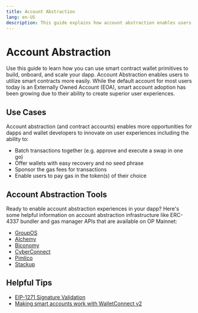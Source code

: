 ```yaml
---
title: Account Abstraction
lang: en-US
description: This guide explains how account abstraction enables users to utilize smart contracts to build, onboard, and scale dapps.
---
```


# Account Abstraction

Use this guide to learn how you can use smart contract wallet primitives to build, onboard, and scale your dapp.
Account Abstraction enables users to utilize smart contracts more easily. While the default account for most users today is an Externally Owned Account (EOA), smart account adoption has been growing due to their ability to create superior user experiences.

## Use Cases

Account abstraction (and contract accounts) enables more opportunities for dapps and wallet developers to innovate on user experiences including the ability to:

*   Batch transactions together (e.g. approve and execute a swap in one go)
*   Offer wallets with easy recovery and no seed phrase
*   Sponsor the gas fees for transactions
*   Enable users to pay gas in the token(s) of their choice

## Account Abstraction Tools

Ready to enable account abstraction experiences in your dapp? Here's some helpful information on account abstraction infrastructure like ERC-4337 bundler and gas manager APIs that are available on OP Mainnet:

*   [GroupOS](https://docs.groupos.xyz/introduction/group-os)
*   [Alchemy](https://www.alchemy.com/account-abstraction)
*   [Biconomy](https://docs.biconomy.io/docs/category/biconomy-aa-stack)
*   [CyberConnect](https://docs.cyberconnect.me/)
*   [Pimlico](https://docs.pimlico.io/)
*   [Stackup](https://docs.stackup.sh/docs)

## Helpful Tips

*   [EIP-1271 Signature Validation](https://eip1271.io/)
*   [Making smart accounts work with WalletConnect v2](https://safe-global.notion.site/WalletConnect-v2-update-Issues-and-solutions-for-smart-wallets-3fc32fad6af4485fa5823eaebd486819)
